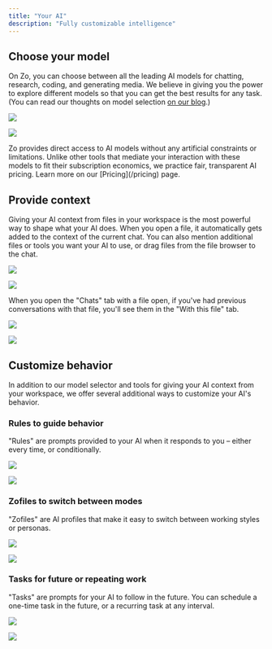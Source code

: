```yaml
---
title: "Your AI"
description: "Fully customizable intelligence"
---
```


## Choose your model

On Zo, you can choose between all the leading AI models for chatting, research, coding, and generating media. We believe in giving you the power to explore different models so that you can get the best results for any task. (You can read our thoughts on model selection [on our blog](https://zo.computer/blog/model-selection).)

<Frame>
  <img
    className="block dark:hidden"
    src="/screenshots/models-light.png"
  />

  <img
    className="hidden dark:block"
    src="/screenshots/models-dark.png"
  />
</Frame>

<Info>
  Zo provides direct access to AI models without any artificial constraints or limitations. Unlike other tools that mediate your interaction with these models to fit their subscription economics, we practice fair, transparent AI pricing. Learn more on our [Pricing](/pricing) page.
</Info>

## Provide context

Giving your AI context from files in your workspace is the most powerful way to shape what your AI does. When you open a file, it automatically gets added to the context of the current chat. You can also mention additional files or tools you want your AI to use, or drag files from the file browser to the chat.

<Frame>
  <img
    className="block dark:hidden"
    src="/screenshots/mention-light.png"
  />

  <img
    className="hidden dark:block"
    src="/screenshots/mention-dark.png"
  />
</Frame>

When you open the "Chats" tab with a file open, if you've had previous conversations with that file, you'll see them in the "With this file" tab.

<Frame>
  <img
    className="block dark:hidden"
    src="/screenshots/context-light.png"
  />

  <img
    className="hidden dark:block"
    src="/screenshots/context-dark.png"
  />
</Frame>

## Customize behavior

In addition to our model selector and tools for giving your AI context from your workspace, we offer several additional ways to customize your AI's behavior.

### Rules to guide behavior

"Rules" are prompts provided to your AI when it responds to you – either every time, or conditionally.

<Frame>
  <img
    className="block dark:hidden"
    src="/screenshots/rules-light.png"
  />

  <img
    className="hidden dark:block"
    src="/screenshots/rules-dark.png"
  />
</Frame>

### Zofiles to switch between modes

"Zofiles" are AI profiles that make it easy to switch between working styles or personas.

<Frame>
  <img
    className="block dark:hidden"
    src="/screenshots/zofile-light.png"
  />

  <img
    className="hidden dark:block"
    src="/screenshots/zofile-dark.png"
  />
</Frame>

### Tasks for future or repeating work

"Tasks" are prompts for your AI to follow in the future. You can schedule a one-time task in the future, or a recurring task at any interval.

<Frame>
  <img
    className="block dark:hidden"
    src="/screenshots/schedule-light.png"
  />

  <img
    className="hidden dark:block"
    src="/screenshots/schedule-dark.png"
  />
</Frame>